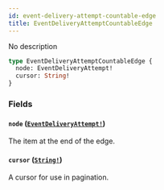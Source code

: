 ```yaml
---
id: event-delivery-attempt-countable-edge
title: EventDeliveryAttemptCountableEdge
---
```


No description

```graphql
type EventDeliveryAttemptCountableEdge {
  node: EventDeliveryAttempt!
  cursor: String!
}
```

### Fields

#### `node` ([`EventDeliveryAttempt!`](../../../developer/api-reference/objects/event-delivery-attempt))

The item at the end of the edge.

#### `cursor` ([`String!`](../../../developer/api-reference/scalars/string))

A cursor for use in pagination.
